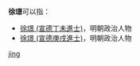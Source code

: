 '''徐璟'''可以指：
* [[徐璟_(宣德丁未進士)|徐璟 (宣德丁未進士)]]，明朝政治人物
* [[徐璟_(宣德庚戌進士)|徐璟 (宣德庚戌進士)]]，明朝政治人物

{{disambig}}

[[Category:二字徐姓人名消歧义|jing]]